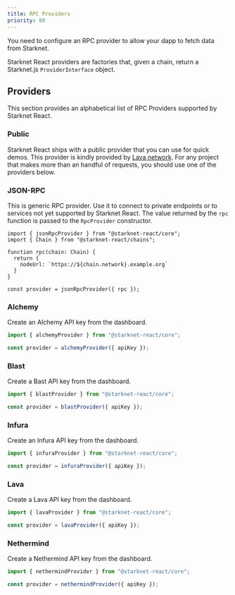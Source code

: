 ```yaml
---
title: RPC Providers
priority: 80
---
```


You need to configure an RPC provider to allow your dapp to fetch data from
Starknet.

Starknet React providers are factories that, given a chain, return a Starknet.js
`ProviderInterface` object.

## Providers

This section provides an alphabetical list of RPC Providers supported by
Starknet React.

### Public

Starknet React ships with a public provider that you can use for quick demos.
This provider is kindly provided by [Lava network](https://www.lavanet.xyz/).
For any project that makes more than an handful of requests, you should use one
of the providers below.

### JSON-RPC

This is generic RPC provider. Use it to connect to private endpoints or to
services not yet supported by Starknet React. The value returned by the `rpc`
function is passed to the `RpcProvider` constructor.

```tsx
import { jsonRpcProvider } from "@starknet-react/core";
import { Chain } from "@starknet-react/chains";

function rpc(chain: Chain) {
  return {
    nodeUrl: `https://${chain.network}.example.org`
  }
}

const provider = jsonRpcProvider({ rpc });
```

### Alchemy

Create an Alchemy API key from the dashboard.

```ts
import { alchemyProvider } from "@starknet-react/core";

const provider = alchemyProvider({ apiKey });
```

### Blast

Create a Bast API key from the dashboard.

```ts
import { blastProvider } from "@starknet-react/core";

const provider = blastProvider({ apiKey });
```

### Infura

Create an Infura API key from the dashboard.

```ts
import { infuraProvider } from "@starknet-react/core";

const provider = infuraProvider({ apiKey });
```

### Lava

Create a Lava API key from the dashboard.

```ts
import { lavaProvider } from "@starknet-react/core";

const provider = lavaProvider({ apiKey });
```

### Nethermind

Create a Nethermind API key from the dashboard.

```ts
import { nethermindProvider } from "@starknet-react/core";

const provider = nethermindProvider({ apiKey });
```


